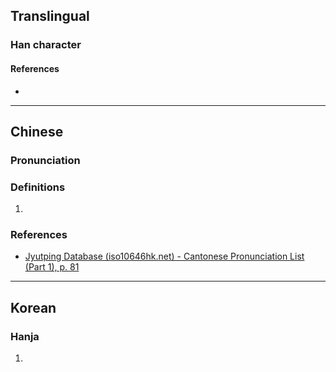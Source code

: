 {{character info}}
==Translingual==

===Han character===
{{Han char|rn=30|rad=口|as=09|sn=12|four=|canj=RAYT|ids=⿰口昱}}

====References====
* {{Han ref|kx=0197.240|dkj=03906|hdz=10653.140|uh=5585|ud=21893}}

----

==Chinese==
{{zh-forms}}

===Pronunciation===
{{zh-pron
|m=yù
|c=juk6
|mc=y
|oc=y
|cat=
}}

===Definitions===
{{zh-hanzi}}

# {{rfdef|zh|sort=口09}}

===References===
* [http://www.iso10646hk.net/jp/document/download.jsp Jyutping Database (iso10646hk.net) - Cantonese Pronunciation List (Part 1), p. 81]

----

==Korean==

===Hanja===
{{ko-hanja|hangeul=[[육]]|rv=yuk|mr=yuk}}

# {{rfdef|ko|sort=口09}}